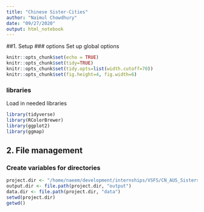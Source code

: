 ```yaml
---
title: "Chinese Sister-Cities"
author: "Naimul Chowdhury"
date: "09/27/2020"
output: html_notebook
---
```


##1. Setup
### options
Set up global options
```r
knitr::opts_chunk$set(echo = TRUE)
knitr::opts_chunk$set(tidy=TRUE)
knitr::opts_chunk$set(tidy.opts=list(width.cutoff=70))
knitr::opts_chunk$set(fig.height=4, fig.width=6)
```

### libraries
Load in needed libraries 
```r
library(tidyverse)
library(RColorBrewer)
library(ggplot2)
library(ggmap)
```

## 2. File management
### Create variables for directories
```r
project.dir <- "/home/naeem/development/internships/VSFS/CN_AUS_Sisters" #naeem
output.dir <- file.path(project.dir, "output")
data.dir <- file.path(project.dir, "data")
setwd(project.dir)
getwd()
```

